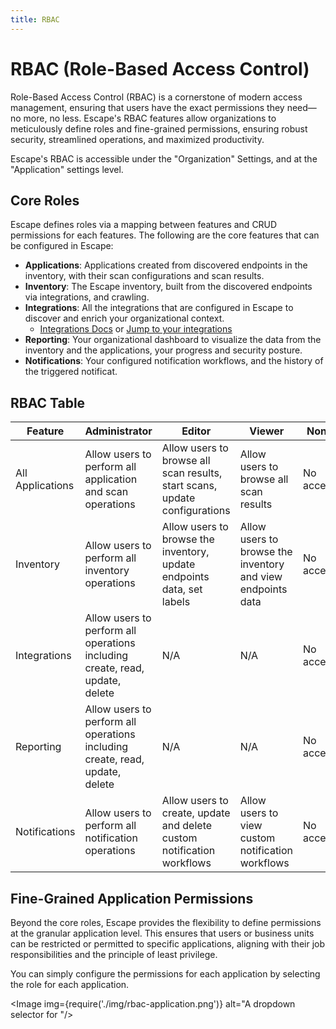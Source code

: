 ```yaml
---
title: RBAC
---
```



# RBAC (Role-Based Access Control)

Role-Based Access Control (RBAC) is a cornerstone of modern access management, ensuring that users have the exact permissions they need—no more, no less. Escape's RBAC features allow organizations to meticulously define roles and fine-grained permissions, ensuring robust security, streamlined operations, and maximized productivity.

Escape's RBAC is accessible under the "Organization" Settings, and at the "Application" settings level.

## Core Roles

Escape defines roles via a mapping between features and CRUD permissions for each features. The following are the core features that can be configured in Escape:

- **Applications**: Applications created from discovered endpoints in the inventory, with their scan configurations and scan results.
- **Inventory**: The Escape inventory, built from the discovered endpoints via integrations, and crawling.
- **Integrations**: All the integrations that are configured in Escape to discover and enrich your organizational context.
    - [Integrations Docs](/integrations/) or [Jump to your integrations](https://app.escape.tech/integrations/)
- **Reporting**: Your organizational dashboard to visualize the data from the inventory and the applications, your progress and security posture.
- **Notifications**: Your configured notification workflows, and the history of the triggered notificat. 


## RBAC Table

| Feature         | Administrator                                                      | Editor | Viewer | None             |
|-----------------|--------------------------------------------------------------------|--------|--------|------------------|
| All Applications| Allow users to perform all application and scan operations         | Allow users to browse all scan results, start scans, update configurations | Allow users to browse all scan results | No access        |
| Inventory       | Allow users to perform all inventory operations                    | Allow users to browse the inventory, update endpoints data, set labels | Allow users to browse the inventory and view endpoints data | No access        |
| Integrations    | Allow users to perform all operations including create, read, update, delete | N/A      | N/A      | No access        |
| Reporting       | Allow users to perform all operations including create, read, update, delete | N/A      | N/A      | No access        |
| Notifications        | Allow users to perform all notification operations                     | Allow users to create, update and delete custom notification workflows | Allow users to view custom notification workflows | No access        |



## Fine-Grained Application Permissions

Beyond the core roles, Escape provides the flexibility to define permissions at the granular application level. This ensures that users or business units can be restricted or permitted to specific applications, aligning with their job responsibilities and the principle of least privilege.

You can simply configure the permissions for each application by selecting the role for each application.

<Image img={require('./img/rbac-application.png')} alt="A dropdown selector for "/>
